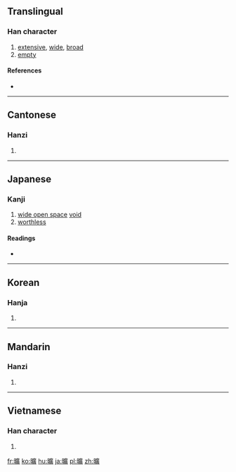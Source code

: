 {{also|旷|昿}}
==Translingual==

===Han character===
{{Han char|rn=72|rad=日|as=15|sn=19|four=6008<sub>6</sub>|canj=日戈廿金 (AITC)}}

# [[extensive]], [[wide]], [[broad]]
# [[empty]]

====References====
* {{Han ref|kx=0501.240|dkj=14245|dj=0871.330|hdz=21539.170|uh=66E0|ud=26336|bh=C36D|bd=50029}}

----

==Cantonese==

===Hanzi===
{{yue-hanzi|jyut=kwong3|y=kwong3|sim=旷}}

# {{defn|lang=yue|sort=日15}}

----

==Japanese==

===Kanji===
{{ja-kanji|grade=|rs=日15}}

# [[wide open space]] [[void]]
# [[worthless]]

====Readings====
* {{ja-readings|on=[[こう]] (kō)|kun=[[あきらか]] (akiraka), [[むなしい]] (munashii)}}

----

==Korean==

===Hanja===
{{ko-hanja|hangeul=광|eumhun=|rv=gwang|mr=kwang|y=kwang}}

# {{defn|lang=ko|sort=日15}}

----

==Mandarin==

===Hanzi===
{{cmn-hanzi|sim=旷|pin=[[kuàng]] ([[kuang4]])|wg=k'uang<sup>4</sup>}}

# {{defn|lang=cmn|sort=日15}}

----

==Vietnamese==

===Han character===
{{vi-hantu|[[khoáng]], [[khoảng]], [[quãng]], [[thoáng]]|rs=日15}}

# {{defn|lang=vi|sort=日15}}

[[fr:曠]]
[[ko:曠]]
[[hu:曠]]
[[ja:曠]]
[[pl:曠]]
[[zh:曠]]